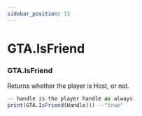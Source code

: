 ```yaml
---
sidebar_position: 13
---
```


# GTA.IsFriend

### GTA.IsFriend
Returns whether the player is Host, or not.

```jsx title="IsFriend Example"
-- handle is the player handle as always.
print(GTA.IsFriend(Handle))) --"true"
```